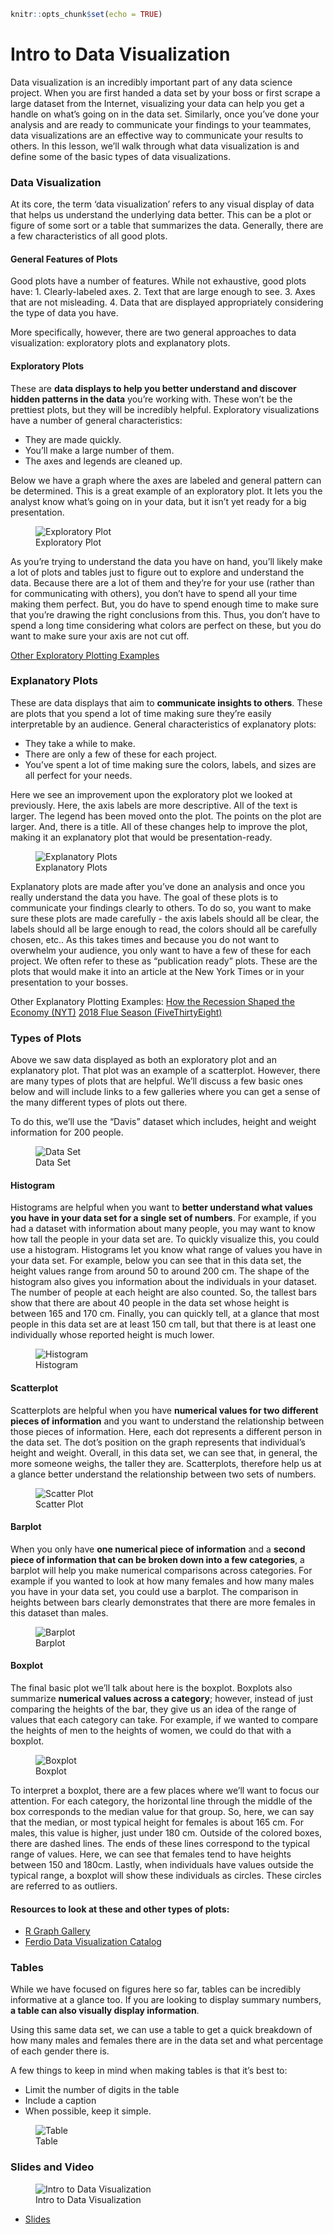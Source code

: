 

```r
knitr::opts_chunk$set(echo = TRUE)
```

# Intro to Data Visualization

Data visualization is an incredibly important part of any data science project. When you are first handed a data set by your boss or first scrape a large dataset from the Internet, visualizing your data can help you get a handle on what's going on in the data set. Similarly, once you've done your analysis and are ready to communicate your findings to your teammates, data visualizations are an effective way to communicate your results to others. In this lesson, we'll walk through what data visualization is and define some of the basic types of data visualizations.

### Data Visualization

At its core, the term 'data visualization' refers to any visual display of data that helps us understand the underlying data better. This can be a plot or figure of some sort or a table that summarizes the data. Generally, there are a few characteristics of all good plots.

#### General Features of Plots

Good plots have a number of features. While not exhaustive, good plots have:
1. Clearly-labeled axes.
2. Text that are large enough to see.
3. Axes that are not misleading.
4. Data that are displayed appropriately considering the type of data you have.  



More specifically, however, there are two general approaches to data visualization: exploratory plots and explanatory plots.

#### Exploratory Plots

These are **data displays to help you better understand and discover hidden patterns in the data** you're working with. These won't be the prettiest plots, but they will be incredibly helpful. Exploratory visualizations have a number of general characteristics:

* They are made quickly.
* You'll make a large number of them.
* The axes and legends are cleaned up.


Below we have a graph where the axes are labeled and general pattern can be determined. This is a great example of an exploratory plot. It lets you the analyst know what's going on in your data, but it isn't yet ready for a big presentation.


![Exploratory Plot](https://docs.google.com/presentation/d/1MiYOmyqu6Et6mBVTS91gip8h-tids8Wo0JDlMfXULqE/export/png?id=1MiYOmyqu6Et6mBVTS91gip8h-tids8Wo0JDlMfXULqE&pageid=g313d6498b0_0_67)

As you're trying to understand the data you have on hand, you'll likely make a lot of plots and tables just to figure out to explore and understand the data. Because there are a lot of them and they're for your use (rather than for communicating with others), you don't have to spend all your time making them perfect. But, you do have to spend enough time to make sure that you're drawing the right conclusions from this. Thus, you don't have to spend a long time considering what colors are perfect on these, but you do want to make sure your axis are not cut off.  

[Other Exploratory Plotting Examples](https://towardsdatascience.com/visualizing-your-exploratory-data-analysis-d2d6c2e3b30e)

### Explanatory Plots

These are data displays that aim to **communicate insights to others**. These are plots that you spend a lot of time making sure they're easily interpretable by an audience. General characteristics of explanatory plots:

* They take a while to make.
* There are only a few of these for each project.
* You've spent a lot of time making sure the colors, labels, and sizes are all perfect for your needs.


Here we see  an improvement upon the exploratory plot we looked at previously. Here, the axis labels are more descriptive. All of the text is larger. The legend has been moved onto the plot. The points on the plot are larger. And, there is a title. All of these changes help to improve the plot, making it an explanatory plot that would be presentation-ready.


![Explanatory Plots](https://docs.google.com/presentation/d/1MiYOmyqu6Et6mBVTS91gip8h-tids8Wo0JDlMfXULqE/export/png?id=1MiYOmyqu6Et6mBVTS91gip8h-tids8Wo0JDlMfXULqE&pageid=g313d6498b0_0_73)

Explanatory plots are made after you've done an analysis and once you really understand the data you have. The goal of these plots is to communicate your findings clearly to others. To do so, you want to make sure these plots are made carefully - the axis labels should all be clear, the labels should all be large enough to read, the colors should all be carefully chosen, etc.. As this takes times and because you do not want to overwhelm your audience, you only want to have a few of these for each project. We often refer to these as "publication ready" plots. These are the plots that would make it into an article at the New York Times or in your presentation to your bosses.

Other Explanatory Plotting Examples:
[How the Recession Shaped the Economy (NYT)](https://www.nytimes.com/interactive/2014/06/05/upshot/how-the-recession-reshaped-the-economy-in-255-charts.html)
[2018 Flue Season (FiveThirtyEight)](https://fivethirtyeight.com/features/america-should-have-stayed-home-this-flu-season/)

### Types of Plots

Above we saw data displayed as both an exploratory plot and an explanatory plot. That plot was an example of a scatterplot. However, there are many types of plots that are helpful. We'll discuss a few basic ones below and will include links to a few galleries where you can get a sense of the many different types of plots out there.

To do this, we'll use the "Davis" dataset which includes, height and weight information for 200 people.


![Data Set](https://docs.google.com/presentation/d/1MiYOmyqu6Et6mBVTS91gip8h-tids8Wo0JDlMfXULqE/export/png?id=1MiYOmyqu6Et6mBVTS91gip8h-tids8Wo0JDlMfXULqE&pageid=g313d6498b0_0_128)

#### Histogram

Histograms are helpful when you want to **better understand what values you have in your data set for a single set of numbers**. For example, if you had a dataset with information about many people, you may want to know how tall the people in your data set are. To quickly visualize this, you could use a histogram. Histograms let you know what range of values you have in your data set. For example, below you can see that in this data set, the height values range from around 50 to around 200 cm. The shape of the histogram also gives you information about the individuals in your dataset. The number of people at each height are also counted. So, the tallest bars show that there are about 40 people in the data set whose height is between 165 and 170 cm. Finally, you can quickly tell, at a glance that most people in this data set are at least 150 cm tall, but that there is at least one individually whose reported height is much lower.


![Histogram](https://docs.google.com/presentation/d/1MiYOmyqu6Et6mBVTS91gip8h-tids8Wo0JDlMfXULqE/export/png?id=1MiYOmyqu6Et6mBVTS91gip8h-tids8Wo0JDlMfXULqE&pageid=g313d6498b0_0_119)

#### Scatterplot

Scatterplots are helpful when you have **numerical values for two different pieces of information** and you want to understand the relationship between those pieces of information. Here, each dot represents a different person in the data set. The dot's position on the graph represents that individual's height and weight. Overall, in this data set, we can see that, in general, the more someone weighs, the taller they are. Scatterplots, therefore help us at a glance better understand the relationship between two sets of numbers.


![Scatter Plot](https://docs.google.com/presentation/d/1MiYOmyqu6Et6mBVTS91gip8h-tids8Wo0JDlMfXULqE/export/png?id=1MiYOmyqu6Et6mBVTS91gip8h-tids8Wo0JDlMfXULqE&pageid=g313d6498b0_0_98)

#### Barplot

When you only have **one numerical piece of information** and a **second piece of information that can be broken down into a few categories**, a barplot will help you make numerical comparisons across categories. For example if you wanted to look at how many females and how many males you have in your data set, you could use a barplot.  The comparison in heights between bars clearly demonstrates that there are more females in this dataset than males.


![Barplot](https://docs.google.com/presentation/d/1MiYOmyqu6Et6mBVTS91gip8h-tids8Wo0JDlMfXULqE/export/png?id=1MiYOmyqu6Et6mBVTS91gip8h-tids8Wo0JDlMfXULqE&pageid=g313d6498b0_0_114)

#### Boxplot

The final basic plot we'll talk about here is the boxplot. Boxplots also summarize **numerical values across a category**; however, instead of just comparing the heights of the bar, they give us an idea of the range of values that each category can take. For example, if we wanted to compare the heights of men to the heights of women, we could do that with a boxplot.


![Boxplot](https://docs.google.com/presentation/d/1MiYOmyqu6Et6mBVTS91gip8h-tids8Wo0JDlMfXULqE/export/png?id=1MiYOmyqu6Et6mBVTS91gip8h-tids8Wo0JDlMfXULqE&pageid=g313d6498b0_0_134)

To interpret a boxplot, there are a few places where we'll want to focus our attention. For each category, the horizontal line through the middle of the box corresponds to the median value for that group. So, here, we can say that the median, or most typical height for females is about 165 cm. For males, this value is higher, just under 180 cm. Outside of the colored boxes, there are dashed lines. The ends of these lines correspond to the typical range of values. Here, we can see that females tend to have heights between 150 and 180cm. Lastly, when individuals have values outside the typical range, a boxplot will show these individuals as circles. These circles are referred to as outliers.

#### Resources to look at these and other types of plots:
* [R Graph Gallery](https://www.r-graph-gallery.com/)
* [Ferdio Data Visualization Catalog](http://datavizproject.com/)


### Tables

While we have focused on figures here so far, tables can be incredibly informative at a glance too. If you are looking to display summary numbers, **a table can also visually display information**.

Using this same data set, we can use a table to get a quick breakdown of how many males and females there are in the data set and what percentage of each gender there is.

A few things to keep in mind when making tables is that it's best to:

* Limit the number of digits in the table
* Include a caption
* When possible, keep it simple.



![Table](https://docs.google.com/presentation/d/1MiYOmyqu6Et6mBVTS91gip8h-tids8Wo0JDlMfXULqE/export/png?id=1MiYOmyqu6Et6mBVTS91gip8h-tids8Wo0JDlMfXULqE&pageid=g313d6498b0_0_207)

### Slides and Video

![Intro to Data Visualization](https://youtu.be/pJn1_SXYjRI)

* [Slides](https://docs.google.com/presentation/d/1MiYOmyqu6Et6mBVTS91gip8h-tids8Wo0JDlMfXULqE/edit?usp=sharing)
